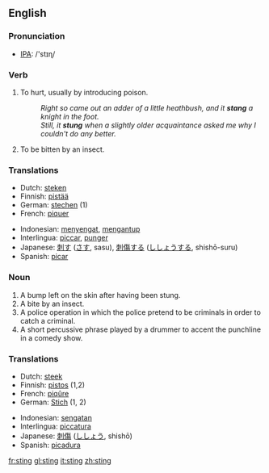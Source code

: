 ==English==

===Pronunciation===
*[[w:IPA|IPA]]: /'stɪɳ/

===Verb===
{{irregverb|'''to sting'''|'''[[stings]]'''|'''[[stung]]'''|'''[[stung]]'''|'''[[stinging]]'''}}

# To hurt, usually by introducing poison.
#:''Right so came out an adder of a little heathbush, and it '''stang''' a knight in the foot.''
#:''Still, it '''stung''' when a slightly older acquaintance asked me why I couldn't do any better.''
# To be bitten by an insect.

===Translations===
{{top}}
*Dutch: [[steken]]
*Finnish: [[pistää]]
*German: [[stechen]] (1)
*French: [[piquer]]
{{mid}}
*Indonesian: [[sengat|menyengat]], [[antup|mengantup]]
*Interlingua: [[piccar]], [[punger]]
*Japanese: [[刺す]] ([[さす]], sasu), [[刺傷]]する ([[ししょう]]する, shishō-suru)
*Spanish: [[picar]]
{{bottom}}

===Noun===
{{en-noun-reg}}

# A bump left on the skin after having been stung.
# A bite by an insect.
# A police operation in which the police pretend to be criminals in order to catch a criminal.
# A short percussive phrase played by a drummer to accent the punchline in a comedy show.

===Translations===
{{top}}
*Dutch: [[steek]]
*Finnish: [[pistos]] (1,2)
*French: [[piqûre]]
*German: [[Stich]] {{m}} (1, 2)
{{mid}}
*Indonesian: [[sengat|sengatan]]
*Interlingua: [[piccatura]]
*Japanese: [[刺傷]] ([[ししょう]], shishō)
*Spanish: [[picadura]]
{{bottom}}

[[fr:sting]]
[[gl:sting]]
[[it:sting]]
[[zh:sting]]